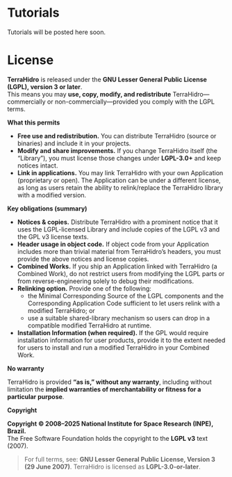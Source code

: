 # Tutorials {#tutorials}

Tutorials will be posted here soon.

# License {#license}

**TerraHidro** is released under the **GNU Lesser General Public License (LGPL), version 3 or later**.  
This means you may **use, copy, modify, and redistribute** TerraHidro—commercially or non-commercially—provided you comply with the LGPL terms.

**What this permits**

- **Free use and redistribution.** You can distribute TerraHidro (source or binaries) and include it in your projects.
- **Modify and share improvements.** If you change TerraHidro itself (the “Library”), you must license those changes under **LGPL-3.0+** and keep notices intact.
- **Link in applications.** You may link TerraHidro with your own Application (proprietary or open). The Application can be under a different license, as long as users retain the ability to relink/replace the TerraHidro library with a modified version.

**Key obligations (summary)**

- **Notices & copies.** Distribute TerraHidro with a prominent notice that it uses the LGPL-licensed Library and include copies of the LGPL v3 and the GPL v3 license texts.
- **Header usage in object code.** If object code from your Application includes more than trivial material from TerraHidro’s headers, you must provide the above notices and license copies.
- **Combined Works.** If you ship an Application linked with TerraHidro (a Combined Work), do not restrict users from modifying the LGPL parts or from reverse-engineering solely to debug their modifications.
- **Relinking option.** Provide one of the following:
  - the Minimal Corresponding Source of the LGPL components and the Corresponding Application Code sufficient to let users relink with a modified TerraHidro; or
  - use a suitable shared-library mechanism so users can drop in a compatible modified TerraHidro at runtime.
- **Installation Information (when required).** If the GPL would require installation information for user products, provide it to the extent needed for users to install and run a modified TerraHidro in your Combined Work.

**No warranty**

TerraHidro is provided **“as is,” without any warranty**, including without limitation the **implied warranties of merchantability or fitness for a particular purpose**.

**Copyright**

**Copyright © 2008–2025 National Institute for Space Research (INPE), Brazil.**  
The Free Software Foundation holds the copyright to the **LGPL v3** text (2007).

> For full terms, see: **GNU Lesser General Public License, Version 3 (29 June 2007)**. TerraHidro is licensed as **LGPL-3.0-or-later**.
